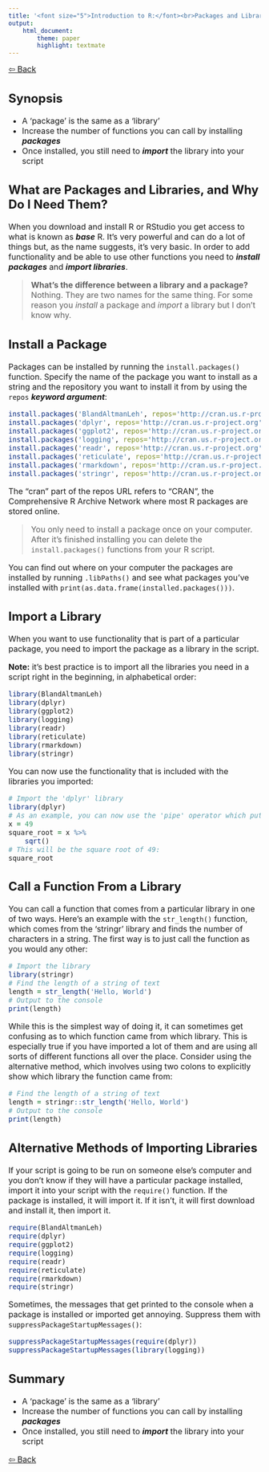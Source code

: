 ```yaml
---
title: '<font size="5">Introduction to R:</font><br>Packages and Libraries'
output:
    html_document:
        theme: paper
        highlight: textmate
---
```

<font size="3">
[⇦ Back](../../R.html)

## Synopsis
- A 'package' is the same as a 'library'
- Increase the number of functions you can call by installing __*packages*__
- Once installed, you still need to __*import*__ the library into your script

## What are Packages and Libraries, and Why Do I Need Them?
When you download and install R or RStudio you get access to what is known as __*base*__ R. It's very powerful and can do a lot of things but, as the name suggests, it's very basic. In order to add functionality and be able to use other functions you need to __*install packages*__ and __*import libraries*__.

> **What's the difference between a library and a package?**  
> Nothing. They are two names for the same thing. For some reason you *install* a package and *import* a library but I don't know why.

## Install a Package
Packages can be installed by running the `install.packages()` function. Specify the name of the package you want to install as a string and the repository you want to install it from by using the `repos` __*keyword argument*__:

```r
install.packages('BlandAltmanLeh', repos='http://cran.us.r-project.org')
install.packages('dplyr', repos='http://cran.us.r-project.org')
install.packages('ggplot2', repos='http://cran.us.r-project.org')
install.packages('logging', repos='http://cran.us.r-project.org')
install.packages('readr', repos='http://cran.us.r-project.org')
install.packages('reticulate', repos='http://cran.us.r-project.org')
install.packages('rmarkdown', repos='http://cran.us.r-project.org')
install.packages('stringr', repos='http://cran.us.r-project.org')
```

The "cran" part of the repos URL refers to "CRAN", the Comprehensive R Archive Network where most R packages are stored online.

> You only need to install a package once on your computer. After it's finished installing you can delete the `install.packages()` functions from your R script.

You can find out where on your computer the packages are installed by running `.libPaths()` and see what packages you've installed with `print(as.data.frame(installed.packages()))`.

## Import a Library
When you want to use functionality that is part of a particular package, you need to import the package as a library in the script.

**Note:** it's best practice is to import all the libraries you need in a script right in the beginning, in alphabetical order:

```r
library(BlandAltmanLeh)
library(dplyr)
library(ggplot2)
library(logging)
library(readr)
library(reticulate)
library(rmarkdown)
library(stringr)
```

You can now use the functionality that is included with the libraries you imported:

```r
# Import the 'dplyr' library
library(dplyr)
# As an example, you can now use the 'pipe' operator which puts a value into the front of the next pair of brackets:
x = 49
square_root = x %>%
    sqrt()
# This will be the square root of 49:
square_root
```

## Call a Function From a Library
You can call a function that comes from a particular library in one of two ways. Here's an example with the `str_length()` function, which comes from the 'stringr' library and finds the number of characters in a string. The first way is to just call the function as you would any other:

```r
# Import the library
library(stringr)
# Find the length of a string of text
length = str_length('Hello, World')
# Output to the console
print(length)
```

While this is the simplest way of doing it, it can sometimes get confusing as to which function came from which library. This is especially true if you have imported a lot of them and are using all sorts of different functions all over the place. Consider using the alternative method, which involves using two colons to explicitly show which library the function came from:

```r
# Find the length of a string of text
length = stringr::str_length('Hello, World')
# Output to the console
print(length)
```

## Alternative Methods of Importing Libraries
If your script is going to be run on someone else's computer and you don't know if they will have a particular package installed, import it into your script with the `require()` function. If the package is installed, it will import it. If it isn't, it will first download and install it, then import it.

```r
require(BlandAltmanLeh)
require(dplyr)
require(ggplot2)
require(logging)
require(readr)
require(reticulate)
require(rmarkdown)
require(stringr)
```

Sometimes, the messages that get printed to the console when a package is installed or imported get annoying. Suppress them with `suppressPackageStartupMessages()`:

```r
suppressPackageStartupMessages(require(dplyr))
suppressPackageStartupMessages(library(logging))
```

## Summary
- A 'package' is the same as a 'library'
- Increase the number of functions you can call by installing __*packages*__
- Once installed, you still need to __*import*__ the library into your script

[⇦ Back](../../R.html)

</font>
